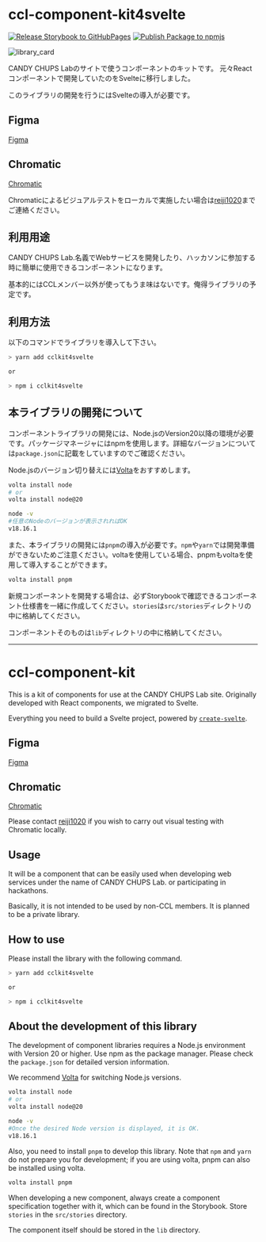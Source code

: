 
<Meta title="Docs/README" />

# ccl-component-kit4svelte

[![Release Storybook to GitHubPages](https://github.com/reiji1020/ccl-component-kit4svelte/actions/workflows/storybook-release.yaml/badge.svg?branch=main)](https://github.com/reiji1020/ccl-component-kit4svelte/actions/workflows/storybook-release.yaml)
[![Publish Package to npmjs](https://github.com/reiji1020/ccl-component-kit4svelte/actions/workflows/publish-package.yaml/badge.svg?branch=main)](https://github.com/reiji1020/ccl-component-kit4svelte/actions/workflows/publish-package.yaml)

![library_card](library_card.png)

CANDY CHUPS Labのサイトで使うコンポーネントのキットです。
元々Reactコンポーネントで開発していたのをSvelteに移行しました。

このライブラリの開発を行うにはSvelteの導入が必要です。

## Figma

[Figma](https://www.figma.com/file/RWLq3IaUeF0soEH666sXQC/Common-Component?type=design&node-id=0%3A1&mode=design&t=ESVNyUtQevAFIe3o-1)

## Chromatic

[Chromatic](https://www.chromatic.com/builds?appId=660998abb5c9b86c546695d3)

Chromaticによるビジュアルテストをローカルで実施したい場合は[reiji1020](https://github.com/reiji1020)までご連絡ください。

## 利用用途

CANDY CHUPS Lab.名義でWebサービスを開発したり、ハッカソンに参加する時に簡単に使用できるコンポーネントになります。

基本的にはCCLメンバー以外が使ってもうま味はないです。俺得ライブラリの予定です。

## 利用方法

以下のコマンドでライブラリを導入して下さい。

```zsh
> yarn add cclkit4svelte

or

> npm i cclkit4svelte
```

## 本ライブラリの開発について

コンポーネントライブラリの開発には、Node.jsのVersion20以降の環境が必要です。パッケージマネージャにはnpmを使用します。詳細なバージョンについては`package.json`に記載をしていますのでご確認ください。

Node.jsのバージョン切り替えには[Volta](https://volta.sh/)をおすすめします。

```zsh
volta install node
# or
volta install node@20

node -v
#任意のNodeのバージョンが表示されればOK
v18.16.1
```

また、本ライブラリの開発には`pnpm`の導入が必要です。`npm`や`yarn`では開発準備ができないためご注意ください。voltaを使用している場合、pnpmもvoltaを使用して導入することができます。

```zsh
volta install pnpm
```

新規コンポーネントを開発する場合は、必ずStorybookで確認できるコンポーネント仕様書を一緒に作成してください。`stories`は`src/stories`ディレクトリの中に格納してください。

コンポーネントそのものは`lib`ディレクトリの中に格納してください。

---

# ccl-component-kit

This is a kit of components for use at the CANDY CHUPS Lab site.
Originally developed with React components, we migrated to Svelte.

Everything you need to build a Svelte project, powered by [`create-svelte`](https://github.com/sveltejs/kit/tree/master/packages/create-svelte).

## Figma

[Figma](https://www.figma.com/file/RWLq3IaUeF0soEH666sXQC/Common-Component?type=design&node-id=0%3A1&mode=design&t=ESVNyUtQevAFIe3o-1)

## Chromatic

[Chromatic](https://www.chromatic.com/builds?appId=660998abb5c9b86c546695d3)

Please contact [reiji1020](https://github.com/reiji1020) if you wish to carry out visual testing with Chromatic locally.

## Usage

It will be a component that can be easily used when developing web services under the name of CANDY CHUPS Lab. or participating in hackathons.

Basically, it is not intended to be used by non-CCL members. It is planned to be a private library.

## How to use

Please install the library with the following command.

```zsh
> yarn add cclkit4svelte

or

> npm i cclkit4svelte
```

## About the development of this library

The development of component libraries requires a Node.js environment with Version 20 or higher. Use npm as the package manager. Please check the `package.json` for detailed version information.

We recommend [Volta](https://volta.sh/) for switching Node.js versions.

```zsh
volta install node
# or
volta install node@20

node -v
#Once the desired Node version is displayed, it is OK.
v18.16.1
```

Also, you need to install `pnpm` to develop this library. Note that `npm` and `yarn` do not prepare you for development; if you are using volta, pnpm can also be installed using volta.

```zsh
volta install pnpm
```

When developing a new component, always create a component specification together with it, which can be found in the Storybook. Store `stories` in the `src/stories` directory.

The component itself should be stored in the `lib` directory.

